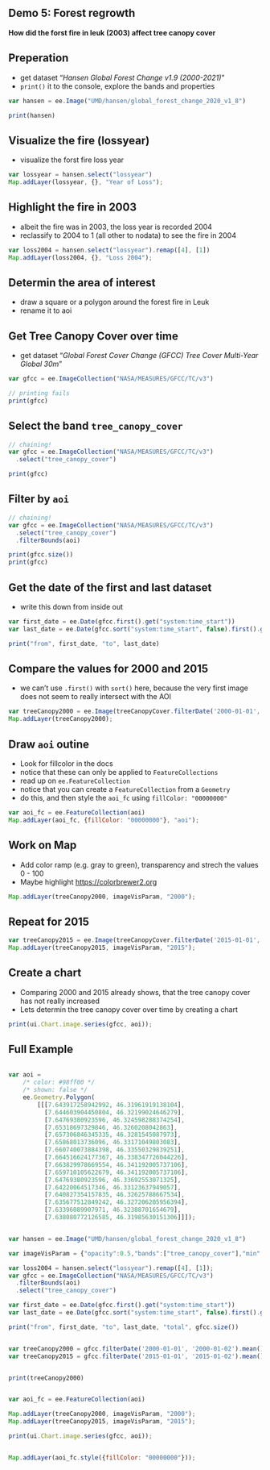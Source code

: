 
## Demo 5: Forest regrowth

**How did the forst fire in leuk (2003) affect tree canopy cover**


## Preperation

- get dataset "*Hansen Global Forest Change v1.9 (2000-2021)*"
- `print()` it to the console, explore the bands and properties

```js
var hansen = ee.Image("UMD/hansen/global_forest_change_2020_v1_8")

print(hansen)
```

## Visualize the fire (lossyear)

- visualize the forst fire loss year


```js
var lossyear = hansen.select("lossyear")
Map.addLayer(lossyear, {}, "Year of Loss");
```

## Highlight the fire in 2003

- albeit the fire was in 2003, the loss year is recorded 2004
- reclassify to 2004 to 1 (all other to nodata) to see the fire in 2004

```js
var loss2004 = hansen.select("lossyear").remap([4], [1])
Map.addLayer(loss2004, {}, "Loss 2004");
```

## Determin the area of interest

- draw a square or a polygon around the forest fire in Leuk
- rename it to aoi


## Get Tree Canopy Cover over time

- get dataset "*Global Forest Cover Change (GFCC) Tree Cover Multi-Year Global 30m*" 


```js
var gfcc = ee.ImageCollection("NASA/MEASURES/GFCC/TC/v3")

// printing fails
print(gfcc)
```

## Select the band `tree_canopy_cover`

```js
// chaining!
var gfcc = ee.ImageCollection("NASA/MEASURES/GFCC/TC/v3")
  .select("tree_canopy_cover")

print(gfcc)
```


## Filter by `aoi`

```js
// chaining!
var gfcc = ee.ImageCollection("NASA/MEASURES/GFCC/TC/v3")
  .select("tree_canopy_cover")
  .filterBounds(aoi)

print(gfcc.size())
print(gfcc)
```

## Get the date of the first and last dataset

- write this down from inside out

```js
var first_date = ee.Date(gfcc.first().get("system:time_start"))
var last_date = ee.Date(gfcc.sort("system:time_start", false).first().get("system:time_start"))

print("from", first_date, "to", last_date)

```


## Compare the values for 2000 and 2015


- we can't use `.first()` with `sort()` here, because the very first image does not seem to really intersect with the AOI

```js
var treeCanopy2000 = ee.Image(treeCanopyCover.filterDate('2000-01-01', '2000-01-02').min());
Map.addLayer(treeCanopy2000);
```

## Draw `aoi` outine

- Look for fillcolor in the docs
- notice that these can only be applied to `FeatureCollections`
- read up on `ee.FeatureCollection`
- notice that you can create a `FeatureCollection` from a `Geometry`
- do this, and then style the `aoi_fc` using `fillColor: "00000000"`


```js
var aoi_fc = ee.FeatureCollection(aoi)
Map.addLayer(aoi_fc, {fillColor: "00000000"}, "aoi");
```


## Work on Map 

- Add color ramp (e.g. gray to green), transparency and strech the values 0 - 100
- Maybe highlight <https://colorbrewer2.org>

```js
Map.addLayer(treeCanopy2000, imageVisParam, "2000");
```

## Repeat for 2015

```js
var treeCanopy2015 = ee.Image(treeCanopyCover.filterDate('2015-01-01', '2015-01-02').min());
Map.addLayer(treeCanopy2015, imageVisParam, "2015");
``` 


## Create a chart

- Comparing 2000 and 2015 already shows, that the tree canopy cover has not really increased
- Lets determin the tree canopy cover over time by creating a chart

```js
print(ui.Chart.image.series(gfcc, aoi));
```


## Full Example


```js

var aoi = 
    /* color: #98ff00 */
    /* shown: false */
    ee.Geometry.Polygon(
        [[[7.643917258942992, 46.31961919138104],
          [7.644603904450804, 46.32199024646279],
          [7.64769380923596, 46.324598288374254],
          [7.65318697329846, 46.3260208042863],
          [7.657306846345335, 46.3281545087973],
          [7.65868013736096, 46.33171049803083],
          [7.660740073884398, 46.33550329839251],
          [7.664516624177367, 46.338347726044226],
          [7.663829978669554, 46.341192005737106],
          [7.659710105622679, 46.341192005737106],
          [7.64769380923596, 46.33692553071325],
          [7.64220064517346, 46.33123637949057],
          [7.640827354157835, 46.32625788667534],
          [7.635677512849242, 46.327206205956394],
          [7.63396089907971, 46.32388701654679],
          [7.638080772126585, 46.31985630151306]]]);


var hansen = ee.Image("UMD/hansen/global_forest_change_2020_v1_8")

var imageVisParam = {"opacity":0.5,"bands":["tree_canopy_cover"],"min":0,"max":100,"palette":['#f7fcf5','#e5f5e0','#c7e9c0','#a1d99b','#74c476','#41ab5d','#238b45','#006d2c','#00441b']}

var loss2004 = hansen.select("lossyear").remap([4], [1]);
var gfcc = ee.ImageCollection("NASA/MEASURES/GFCC/TC/v3")
  .filterBounds(aoi)
  .select("tree_canopy_cover")

var first_date = ee.Date(gfcc.first().get("system:time_start"))
var last_date = ee.Date(gfcc.sort("system:time_start", false).first().get("system:time_start"))

print("from", first_date, "to", last_date, "total", gfcc.size())


var treeCanopy2000 = gfcc.filterDate('2000-01-01', '2000-01-02').mean()
var treeCanopy2015 = gfcc.filterDate('2015-01-01', '2015-01-02').mean()


print(treeCanopy2000)


var aoi_fc = ee.FeatureCollection(aoi)

Map.addLayer(treeCanopy2000, imageVisParam, "2000");
Map.addLayer(treeCanopy2015, imageVisParam, "2015");

print(ui.Chart.image.series(gfcc, aoi));


Map.addLayer(aoi_fc.style({fillColor: "00000000"})); 

```